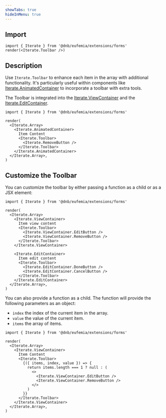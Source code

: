 ```yaml
---
showTabs: true
hideInMenu: true
---
```


## Import

```tsx
import { Iterate } from '@dnb/eufemia/extensions/forms'
render(<Iterate.Toolbar />)
```

## Description

Use `Iterate.Toolbar` to enhance each item in the array with additional functionality. It's particularly useful within components like [Iterate.AnimatedContainer](/uilib/extensions/forms/Iterate/AnimatedContainer) to incorporate a toolbar with extra tools.

The Toolbar is integrated into the [Iterate.ViewContainer](/uilib/extensions/forms/Iterate/ViewContainer/) and the [Iterate.EditContainer](/uilib/extensions/forms/Iterate/EditContainer/).

```tsx
import { Iterate } from '@dnb/eufemia/extensions/forms'

render(
  <Iterate.Array>
    <Iterate.AnimatedContainer>
      Item Content
      <Iterate.Toolbar>
        <Iterate.RemoveButton />
      </Iterate.Toolbar>
    </Iterate.AnimatedContainer>
  </Iterate.Array>,
)
```

## Customize the Toolbar

You can customize the toolbar by either passing a function as a child or as a JSX element:

```tsx
import { Iterate } from '@dnb/eufemia/extensions/forms'

render(
  <Iterate.Array>
    <Iterate.ViewContainer>
      Item view content
      <Iterate.Toolbar>
        <Iterate.ViewContainer.EditButton />
        <Iterate.ViewContainer.RemoveButton />
      </Iterate.Toolbar>
    </Iterate.ViewContainer>

    <Iterate.EditContainer>
      Item edit content
      <Iterate.Toolbar>
        <Iterate.EditContainer.DoneButton />
        <Iterate.EditContainer.CancelButton />
      </Iterate.Toolbar>
    </Iterate.EditContainer>
  </Iterate.Array>,
)
```

You can also provide a function as a child. The function will provide the following parameters as an object:

- `index` the index of the current item in the array.
- `value` the value of the current item.
- `items` the array of items.

```tsx
import { Iterate } from '@dnb/eufemia/extensions/forms'

render(
  <Iterate.Array>
    <Iterate.ViewContainer>
      Item Content
      <Iterate.Toolbar>
        {({ items, index, value }) => {
          return items.length === 1 ? null : (
            <>
              <Iterate.ViewContainer.EditButton />
              <Iterate.ViewContainer.RemoveButton />
            </>
          )
        }}
      </Iterate.Toolbar>
    </Iterate.ViewContainer>
  </Iterate.Array>,
)
```
